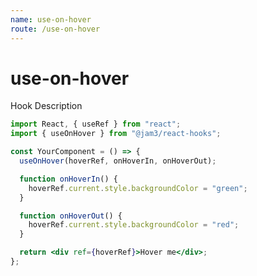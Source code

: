 ```yaml
---
name: use-on-hover
route: /use-on-hover
---
```



# use-on-hover

Hook Description

<Playground>
  <OnHover />
</Playground>

```jsx
import React, { useRef } from "react";
import { useOnHover } from "@jam3/react-hooks";

const YourComponent = () => {
  useOnHover(hoverRef, onHoverIn, onHoverOut);

  function onHoverIn() {
    hoverRef.current.style.backgroundColor = "green";
  }

  function onHoverOut() {
    hoverRef.current.style.backgroundColor = "red";
  }

  return <div ref={hoverRef}>Hover me</div>;
};
```
